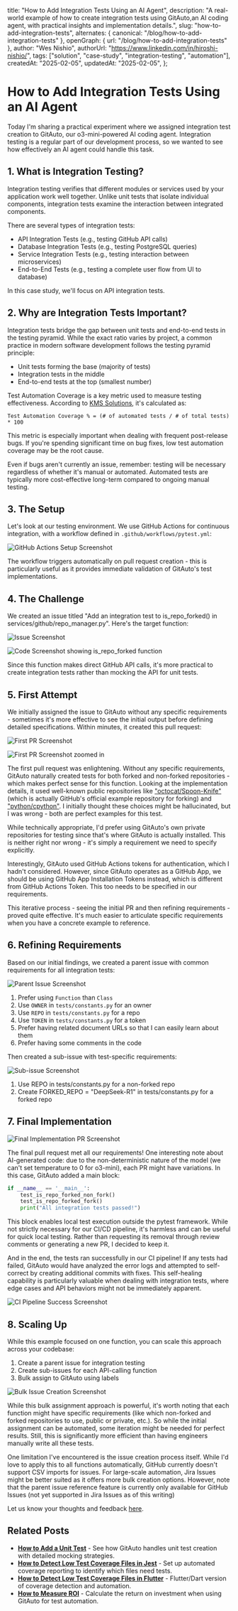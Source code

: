   title: "How to Add Integration Tests Using an AI Agent",
  description:
    "A real-world example of how to create integration tests using GitAuto,an AI coding agent, with practical insights and implementation details.",
  slug: "how-to-add-integration-tests",
  alternates: { canonical: "/blog/how-to-add-integration-tests" },
  openGraph: { url: "/blog/how-to-add-integration-tests" },
  author: "Wes Nishio",
  authorUrl: "https://www.linkedin.com/in/hiroshi-nishio/",
  tags: ["solution", "case-study", "integration-testing", "automation"],
  createdAt: "2025-02-05",
  updatedAt: "2025-02-05",
};

# How to Add Integration Tests Using an AI Agent

Today I'm sharing a practical experiment where we assigned integration test creation to GitAuto, our o3-mini-powered AI coding agent. Integration testing is a regular part of our development process, so we wanted to see how effectively an AI agent could handle this task.

## 1. What is Integration Testing?

Integration testing verifies that different modules or services used by your application work well together. Unlike unit tests that isolate individual components, integration tests examine the interaction between integrated components.

There are several types of integration tests:

- API Integration Tests (e.g., testing GitHub API calls)
- Database Integration Tests (e.g., testing PostgreSQL queries)
- Service Integration Tests (e.g., testing interaction between microservices)
- End-to-End Tests (e.g., testing a complete user flow from UI to database)

In this case study, we'll focus on API integration tests.

## 2. Why are Integration Tests Important?

Integration tests bridge the gap between unit tests and end-to-end tests in the testing pyramid. While the exact ratio varies by project, a common practice in modern software development follows the testing pyramid principle:

- Unit tests forming the base (majority of tests)
- Integration tests in the middle
- End-to-end tests at the top (smallest number)

Test Automation Coverage is a key metric used to measure testing effectiveness. According to [KMS Solutions](https://kms-solutions.asia/blogs/top-8-key-metrics-for-test-automation), it's calculated as:

```
Test Automation Coverage % = (# of automated tests / # of total tests) * 100
```

This metric is especially important when dealing with frequent post-release bugs. If you're spending significant time on bug fixes, low test automation coverage may be the root cause.

Even if bugs aren't currently an issue, remember: testing will be necessary regardless of whether it's manual or automated. Automated tests are typically more cost-effective long-term compared to ongoing manual testing.

## 3. The Setup

Let's look at our testing environment. We use GitHub Actions for continuous integration, with a workflow defined in `.github/workflows/pytest.yml`:

![GitHub Actions Setup Screenshot](/blog/how-to-add-integration-tests/step3-1.png)

The workflow triggers automatically on pull request creation - this is particularly useful as it provides immediate validation of GitAuto's test implementations.

## 4. The Challenge

We created an issue titled "Add an integration test to is_repo_forked() in services/github/repo_manager.py". Here's the target function:

![Issue Screenshot](/blog/how-to-add-integration-tests/step4-1.png)

![Code Screenshot showing is_repo_forked function](/blog/how-to-add-integration-tests/step4-2.png)

Since this function makes direct GitHub API calls, it's more practical to create integration tests rather than mocking the API for unit tests.

## 5. First Attempt

We initially assigned the issue to GitAuto without any specific requirements - sometimes it's more effective to see the initial output before defining detailed specifications. Within minutes, it created this pull request:

![First PR Screenshot](/blog/how-to-add-integration-tests/step5-1.png)

![First PR Screenshot zoomed in](/blog/how-to-add-integration-tests/step5-2.png)

The first pull request was enlightening. Without any specific requirements, GitAuto naturally created tests for both forked and non-forked repositories - which makes perfect sense for this function. Looking at the implementation details, it used well-known public repositories like ["octocat/Spoon-Knife"](https://github.com/octocat/Spoon-Knife) (which is actually GitHub's official example repository for forking) and ["python/cpython"](https://github.com/python/cpython). I initially thought these choices might be hallucinated, but I was wrong - both are perfect examples for this test.

While technically appropriate, I'd prefer using GitAuto's own private repositories for testing since that's where GitAuto is actually installed. This is neither right nor wrong - it's simply a requirement we need to specify explicitly.

Interestingly, GitAuto used GitHub Actions tokens for authentication, which I hadn't considered. However, since GitAuto operates as a GitHub App, we should be using GitHub App Installation Tokens instead, which is different from GitHub Actions Token. This too needs to be specified in our requirements.

This iterative process - seeing the initial PR and then refining requirements - proved quite effective. It's much easier to articulate specific requirements when you have a concrete example to reference.

## 6. Refining Requirements

Based on our initial findings, we created a parent issue with common requirements for all integration tests:

![Parent Issue Screenshot](/blog/how-to-add-integration-tests/step6-1.png)

1. Prefer using `Function` than `Class`
2. Use `OWNER` in `tests/constants.py` for an owner
3. Use `REPO` in `tests/constants.py` for a repo
4. Use `TOKEN` in `tests/constants.py` for a token
5. Prefer having related document URLs so that I can easily learn about them
6. Prefer having some comments in the code

Then created a sub-issue with test-specific requirements:

![Sub-issue Screenshot](/blog/how-to-add-integration-tests/step6-2.png)

1. Use REPO in tests/constants.py for a non-forked repo
2. Create FORKED_REPO = "DeepSeek-R1" in tests/constants.py for a forked repo

## 7. Final Implementation

![Final Implementation PR Screenshot](/blog/how-to-add-integration-tests/step7-1.png)

The final pull request met all our requirements! One interesting note about AI-generated code: due to the non-deterministic nature of the model (we can't set temperature to 0 for o3-mini), each PR might have variations. In this case, GitAuto added a main block:

```python
if __name__ == '__main__':
    test_is_repo_forked_non_fork()
    test_is_repo_forked_fork()
    print("All integration tests passed!")
```

This block enables local test execution outside the pytest framework. While not strictly necessary for our CI/CD pipeline, it's harmless and can be useful for quick local testing. Rather than requesting its removal through review comments or generating a new PR, I decided to keep it.

And in the end, the tests ran successfully in our CI pipeline! If any tests had failed, GitAuto would have analyzed the error logs and attempted to self-correct by creating additional commits with fixes. This self-healing capability is particularly valuable when dealing with integration tests, where edge cases and API behaviors might not be immediately apparent.

![CI Pipeline Success Screenshot](/blog/how-to-add-integration-tests/step7-2.png)

## 8. Scaling Up

While this example focused on one function, you can scale this approach across your codebase:

1. Create a parent issue for integration testing
2. Create sub-issues for each API-calling function
3. Bulk assign to GitAuto using labels

![Bulk Issue Creation Screenshot](/blog/how-to-add-integration-tests/step8-1.png)

While this bulk assignment approach is powerful, it's worth noting that each function might have specific requirements (like which non-forked and forked repositories to use, public or private, etc.). So while the initial assignment can be automated, some iteration might be needed for perfect results. Still, this is significantly more efficient than having engineers manually write all these tests.

One limitation I've encountered is the issue creation process itself. While I'd love to apply this to all functions automatically, GitHub currently doesn't support CSV imports for issues. For large-scale automation, Jira Issues might be better suited as it offers more bulk creation options. However, note that the parent issue reference feature is currently only available for GitHub Issues (not yet supported in Jira Issues as of this writing)

Let us know your thoughts and feedback [here](/contact).

## Related Posts

- **[How to Add a Unit Test](/blog/how-to-add-a-unit-test)** - See how GitAuto handles unit test creation with detailed mocking strategies.
- **[How to Detect Low Test Coverage Files in Jest](/blog/how-to-detect-low-test-coverage-files-in-jest)** - Set up automated coverage reporting to identify which files need tests.
- **[How to Detect Low Test Coverage Files in Flutter](/blog/how-to-detect-low-test-coverage-files-in-flutter)** - Flutter/Dart version of coverage detection and automation.
- **[How to Measure ROI](/blog/how-to-measure-roi)** - Calculate the return on investment when using GitAuto for test automation.
